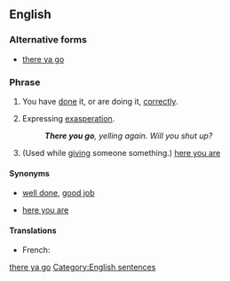 <!--subst: of [[Template:sync]]-->
<!--If you edit this entry, please also edit [[there ya go]] to ensure these two entries remain synchronized.-->[[Category:Synchronized entries|there ya go]]
==English==

===Alternative forms===
*[[there ya go]]

===Phrase===
{{infl|en|phrase|head=[[there]] [[you]] [[go]]}}

# {{informal|idiom}} You have [[do]]ne it, or are doing it, [[correctly]].
# {{informal|idiom}} Expressing [[exasperation]].
#: '''''There you go''', yelling again. Will you shut up?''
# {{informal|idiom}} (Used while [[give|giving]] someone something.) [[here you are]]

====Synonyms====
* {{sense|doing something correctly}} [[well done]], [[good job]]
* {{sense|when giving}} [[here you are]]

====Translations====
{{trans-top|you have done it, or are doing it, correctly}}
* French: {{t+|fr|ça y est}}
{{trans-mid}}
{{trans-bottom}}

{{trans-top|expressing exasperation}}
{{trans-mid}}
{{trans-bottom}}

{{trans-see|here you are}}

[[Category:English sentences]]